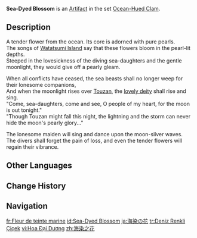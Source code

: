 {{Artifact Infobox
|image = Item Sea-Dyed Blossom.png
|set   = Ocean-Hued Clam
|piece = Flower of Life
}}
{{Description|A soft flower that has taken on the many shades of the capricious ocean. It shines with wondrous colors under the moon's silver light.}}
'''Sea-Dyed Blossom''' is an [[Artifact]] in the set [[Ocean-Hued Clam]].

==Description==
A tender flower from the ocean. Its core is adorned with pure pearls.<br>The songs of [[Watatsumi Island]] say that these flowers bloom in the pearl-lit depths.<br>Steeped in the lovesickness of the diving sea-daughters and the gentle moonlight, they would give off a pearly gleam.

When all conflicts have ceased, the sea beasts shall no longer weep for their lonesome companions,<br>And when the moonlight rises over [[Yashiori Island|Touzan]], the [[Orobashi|lovely deity]] shall rise and sing.<br>"Come, sea-daughters, come and see, O people of my heart, for the moon is out tonight."<br>"Though Touzan might fall this night, the lightning and the storm can never hide the moon's pearly glory..."

The lonesome maiden will sing and dance upon the moon-silver waves.<br>The divers shall forget the pain of loss, and even the tender flowers will regain their vibrance.

==Other Languages==
{{Other Languages
|en       = Sea-Dyed Blossom
|zhs      = 海染之花
|zhs_rm   = Hǎirǎn zhī Huā
|zht      = 海染之花
|zht_rm   = Hǎirǎn zhī Huā
|zh_tl    = Sea-Dyed Flower
|ja       = 海染の花
|ja_rm    = Umizome no Hana{{Assumed}}
|ja_tl    = Sea-Dyed Flower
|ko       = 바다에 물든 꽃
|ko_rm    = Bada-e Muldeun Kkot
|ko_tl    = Sea-Dyed Flower
|es       = Flor Marina
|es_tl    = Marine Flower
|fr       = Fleur de teinte marine
|fr_tl    = Marine Hue Flower
|ru       = Цветок морских красок
|ru_tl    = Flower of Sea Dyes
|th       = Sea-Dyed Blossom
|vi       = {{tt|Hoa|花}} Đại Dương
|vi_tl    = Ocean Flower
|de       = Meerfarbene Blüte
|de_tl    = Sea-Colored Blossom
|id       = Sea-Dyed Blossom
|pt       = Flor Tingida Pelo Mar
|pt_tl    = 
|tr       = Deniz Renkli Çiçek
|tr_tl    = Sea-Dyed Flower
|it       = Fiore del mare
|it_tl    = Flower of the Sea
}}

==Change History==
{{Change History|2.3}}

==Navigation==
{{Artifact Set Navbox|Ocean-Hued Clam}}

[[fr:Fleur de teinte marine]]
[[id:Sea-Dyed Blossom]]
[[ja:海染の花]]
[[tr:Deniz Renkli Çiçek]]
[[vi:Hoa Đại Dương]]
[[zh:海染之花]]